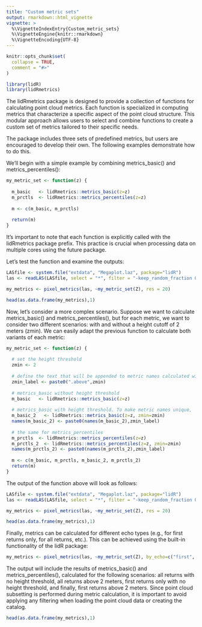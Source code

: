 ```yaml
---
title: "Custom metric sets"
output: rmarkdown::html_vignette
vignette: >
  %\VignetteIndexEntry{Custom_metric_sets}
  %\VignetteEngine{knitr::rmarkdown}
  %\VignetteEncoding{UTF-8}
---
```


```r
knitr::opts_chunk$set(
  collapse = TRUE,
  comment = "#>"
)
```

```r
library(lidR)
library(lidRmetrics)
```

The lidRmetrics package is designed to provide a collection of functions for calculating point cloud metrics. Each function is specialized in computing metrics that characterize a specific aspect of the point cloud structure. This modular approach allows users to select and combine functions to create a custom set of metrics tailored to their specific needs.

The package includes three sets of predefined metrics, but users are encouraged to develop their own. The following examples demonstrate how to do this.

We'll begin with a simple example by combining metrics_basic() and metrics_percentiles():

```r
my_metric_set <- function(z) {
  
  m_basic   <- lidRmetrics::metrics_basic(z=z)
  m_prctls  <- lidRmetrics::metrics_percentiles(z=z)
  
  m <- c(m_basic, m_prctls)
  
  return(m)
}
```

It's important to note that each function is explicitly called with the lidRmetrics package prefix. This practice is crucial when processing data on multiple cores using the future package.

Let's test the function and examine the outputs:

```r
LASfile <- system.file("extdata", "Megaplot.laz", package="lidR")
las <- readLAS(LASfile, select = "*", filter = "-keep_random_fraction 0.5")

my_metrics <- pixel_metrics(las, ~my_metric_set(Z), res = 20)

head(as.data.frame(my_metrics),1)
```


Now, let's consider a more complex scenario. Suppose we want to calculate metrics_basic() and metrics_percentiles(), but for each metric, we want to consider two different scenarios: with and without a height cutoff of 2 meters (zmin). We can easily adapt the previous function to calculate both variants of each metric:

```r

my_metric_set <- function(z) {
  
  # set the height threshold
  zmin <- 2
  
  # define the text that will be appended to metric names calculated with height threshold. This is to avoid duplicated metric names.
  zmin_label <- paste0(".above",zmin)
  
  # metrics_basic without height threshold
  m_basic   <- lidRmetrics::metrics_basic(z=z)
  
  # metrics_basic with height threshold. To make metric names unique, `zmin_label` is appended.
  m_basic_2   <- lidRmetrics::metrics_basic(z=z, zmin=zmin)
  names(m_basic_2) <- paste0(names(m_basic_2),zmin_label)
  
  # the same for metrics_percentiles
  m_prctls  <- lidRmetrics::metrics_percentiles(z=z)
  m_prctls_2  <- lidRmetrics::metrics_percentiles(z=z, zmin=zmin)
  names(m_prctls_2) <- paste0(names(m_prctls_2),zmin_label)
  
  m <- c(m_basic, m_prctls, m_basic_2, m_prctls_2)
  return(m)
}

```

The output of the function above will look as follows:
```r
LASfile <- system.file("extdata", "Megaplot.laz", package="lidR")
las <- readLAS(LASfile, select = "*", filter = "-keep_random_fraction 0.5")

my_metrics <- pixel_metrics(las, ~my_metric_set(Z), res = 20)
```

```r
head(as.data.frame(my_metrics),1)
```


Finally, metrics can be calculated for different echo types (e.g., for first returns only, for all returns, etc.). This can be achieved using the built-in functionality of the lidR package:

```r
my_metrics <- pixel_metrics(las, ~my_metric_set(Z), by_echo=c("first", "all"))
```

The output will include the results of metrics_basic() and metrics_percentiles(), calculated for the following scenarios: all returns with no height threshold, all returns above 2 meters, first returns only with no height threshold, and finally, first returns above 2 meters. Since point cloud subsetting is performed during metric calculation, it is important to avoid applying any filtering when loading the point cloud data or creating the catalog.

```r
head(as.data.frame(my_metrics),1)
```
